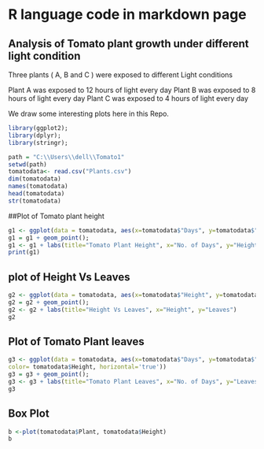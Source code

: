 # R language code in markdown page

## Analysis of Tomato plant growth under different light condition

Three plants ( A, B and C ) were exposed to different Light conditions

Plant A was exposed to 12 hours of light every day
Plant B was exposed to 8 hours of light every day
Plant C was exposed to 4 hours of light every day


We draw some interesting plots here in this Repo.

```r

library(ggplot2);
library(dplyr);
library(stringr);

path = "C:\\Users\\dell\\Tomato1"
setwd(path)
tomatodata<- read.csv("Plants.csv")
dim(tomatodata)
names(tomatodata)
head(tomatodata)
str(tomatodata)

```


##Plot of Tomato plant height

```r
g1 <- ggplot(data = tomatodata, aes(x=tomatodata$"Days", y=tomatodata$"Height", color=tomatodata$Height))
g1 = g1 + geom_point();
g1 <- g1 + labs(title="Tomato Plant Height", x="No. of Days", y="Height")
print(g1)

```

## plot of Height Vs Leaves

```r
g2 <- ggplot(data = tomatodata, aes(x=tomatodata$"Height", y=tomatodata$"Leaves", color=tomatodata$Height))
g2 = g2 + geom_point();
g2 <- g2 + labs(title="Height Vs Leaves", x="Height", y="Leaves")
g2

```

## Plot of Tomato Plant leaves

```r
g3 <- ggplot(data = tomatodata, aes(x=tomatodata$"Days", y=tomatodata$"Leaves", 
color= tomatodata$Height, horizontal='true'))
g3 = g3 + geom_point();
g3 <- g3 + labs(title="Tomato Plant Leaves", x="No. of Days", y="Leaves")
g3

```

## Box Plot

```r

b <-plot(tomatodata$Plant, tomatodata$Height)
b

```